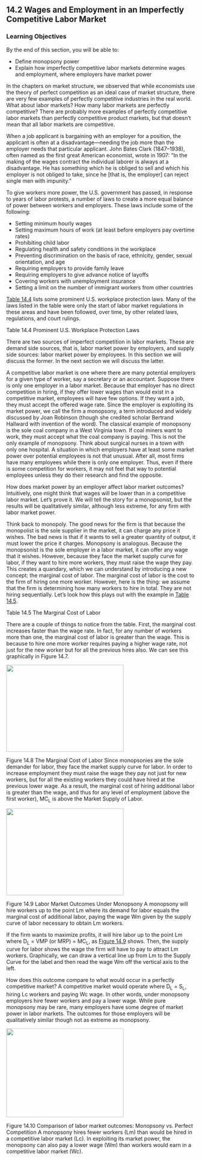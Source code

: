 ## 14.2 Wages and Employment in an Imperfectly Competitive Labor Market

### Learning Objectives

By the end of this section, you will be able to:

-   Define monopsony power
-   Explain how imperfectly competitive labor markets determine wages
    and employment, where employers have market power

In the chapters on market structure, we observed that while economists
use the theory of perfect competition as an ideal case of market
structure, there are very few examples of perfectly competitive
industries in the real world. What about labor markets? How many labor
markets are perfectly competitive? There are probably more examples of
perfectly competitive labor markets than perfectly competitive product
markets, but that doesn't mean that all labor markets are competitive.

When a job applicant is bargaining with an employer for a position, the
applicant is often at a disadvantage---needing the job more than the
employer needs that particular applicant. John Bates Clark (1847--1938),
often named as the first great American economist, wrote in 1907: "In
the making of the wages contract the individual laborer is always at a
disadvantage. He has something which he is obliged to sell and which his
employer is not obliged to take, since he \[that is, the employer\] can
reject single men with impunity."

To give workers more power, the U.S. government has passed, in response
to years of labor protests, a number of laws to create a more equal
balance of power between workers and employers. These laws include some
of the following:

-   Setting minimum hourly wages
-   Setting maximum hours of work (at least before employers pay
    overtime rates)
-   Prohibiting child labor
-   Regulating health and safety conditions in the workplace
-   Preventing discrimination on the basis of race, ethnicity, gender,
    sexual orientation, and age
-   Requiring employers to provide family leave
-   Requiring employers to give advance notice of layoffs
-   Covering workers with unemployment insurance
-   Setting a limit on the number of immigrant workers from other
    countries

[Table 14.4](#eip-416) lists some prominent U.S. workplace protection
laws. Many of the laws listed in the table were only the start of labor
market regulations in these areas and have been followed, over time, by
other related laws, regulations, and court rulings.

Table 14.4 Prominent U.S. Workplace Protection Laws

There are two sources of imperfect competition in labor markets. These
are demand side sources, that is, labor market power by employers, and
supply side sources: labor market power by employees. In this section we
will discuss the former. In the next section we will discuss the latter.

A competitive labor market is one where there are many potential
employers for a given type of worker, say a secretary or an accountant.
Suppose there is only one employer in a labor market. Because that
employer has no direct competition in hiring, if they offer lower wages
than would exist in a competitive market, employees will have few
options. If they want a job, they must accept the offered wage rate.
Since the employer is exploiting its market power, we call the firm a
monopsony, a term introduced and widely discussed by Joan Robinson
(though she credited scholar Bertrand Hallward with invention of the
word). The classical example of monopsony is the sole coal company in a
West Virginia town. If coal miners want to work, they must accept what
the coal company is paying. This is not the only example of monopsony.
Think about surgical nurses in a town with only one hospital. A
situation in which employers have at least some market power over
potential employees is not that unusual. After all, most firms have many
employees while there is only one employer. Thus, even if there is some
competition for workers, it may not feel that way to potential employees
unless they do their research and find the opposite.

How does market power by an employer affect labor market outcomes?
Intuitively, one might think that wages will be lower than in a
competitive labor market. Let's prove it. We will tell the story for a
monopsonist, but the results will be qualitatively similar, although
less extreme, for any firm with labor market power.

Think back to monopoly. The good news for the firm is that because the
monopolist is the sole supplier in the market, it can charge any price
it wishes. The bad news is that if it wants to sell a greater quantity
of output, it must lower the price it charges. Monopsony is analogous.
Because the monopsonist is the sole employer in a labor market, it can
offer any wage that it wishes. However, because they face the market
supply curve for labor, if they want to hire more workers, they must
raise the wage they pay. This creates a quandary, which we can
understand by introducing a new concept: the marginal cost of labor. The
marginal cost of labor is the cost to the firm of hiring one more
worker. However, here is the thing: we assume that the firm is
determining how many workers to hire in total. They are not hiring
sequentially. Let's look how this plays out with the example in [Table
14.5](#eip-142).

Table 14.5 The Marginal Cost of Labor

There are a couple of things to notice from the table. First, the
marginal cost increases faster than the wage rate. In fact, for any
number of workers more than one, the marginal cost of labor is greater
than the wage. This is because to hire one more worker requires paying a
higher wage rate, not just for the new worker but for all the previous
hires also. We can see this graphically in Figure 14.7.

![](media/14-2-wages-and-employment-in-an-imperfectly-competitive-labor-market_rId24.jpeg){width="3.255in" height="2.405in"}

Figure 14.8 The Marginal Cost of Labor Since monopsonies are the sole
demander for labor, they face the market supply curve for labor. In
order to increase employment they must raise the wage they pay not just
for new workers, but for all the existing workers they could have hired
at the previous lower wage. As a result, the marginal cost of hiring
additional labor is greater than the wage, and thus for any level of
employment (above the first worker), MC~L~ is above the Market Supply of
Labor.

![](media/14-2-wages-and-employment-in-an-imperfectly-competitive-labor-market_rId27.jpeg){width="3.255in" height="2.405in"}

Figure 14.9 Labor Market Outcomes Under Monopsony A monopsony will hire
workers up to the point Lm where its demand for labor equals the
marginal cost of additional labor, paying the wage Wm given by the
supply curve of labor necessary to obtain Lm workers.

If the firm wants to maximize profits, it will hire labor up to the
point Lm where D~L~ = VMP (or MRP) = MC~L~, as [Figure
14.9](#CNX_Econ2e_C15_012) shows. Then, the supply curve for labor shows
the wage the firm will have to pay to attract Lm workers. Graphically,
we can draw a vertical line up from Lm to the Supply Curve for the label
and then read the wage Wm off the vertical axis to the left.

How does this outcome compare to what would occur in a perfectly
competitive market? A competitive market would operate where D~L~ =
S~L~, hiring Lc workers and paying Wc wage. In other words, under
monopsony employers hire fewer workers and pay a lower wage. While pure
monopsony may be rare, many employers have some degree of market power
in labor markets. The outcomes for those employers will be qualitatively
similar though not as extreme as monopsony.

![](media/14-2-wages-and-employment-in-an-imperfectly-competitive-labor-market_rId30.jpeg){width="3.25in" height="2.465in"}

Figure 14.10 Comparison of labor market outcomes: Monopsony vs. Perfect
Competition A monopsony hires fewer workers (Lm) than would be hired in
a competitive labor market (Lc). In exploiting its market power, the
monopsony can also pay a lower wage (Wm) than workers would earn in a
competitive labor market (Wc).
